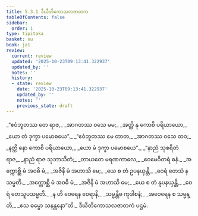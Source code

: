 ```yaml
---
title: 5.3.1 ဒီဃီတိကောသလဇာတက
tableOfContents: false
sidebar:
  order: 1
type: tipitaka
basket: su
book: ja1
review:
  current: review
  updated: '2025-10-23T09:13:41.322937'
  updated_by: ''
  notes: ''
  history:
  - state: review
    date: '2025-10-23T09:13:41.322937'
    updated_by: ''
    notes: ''
    previous_state: draft
---
```



<ReviewStatus review={frontmatter.review} showDetails={true} />

<HypothesisAnnotation frontmatter={frontmatter} />

<DynamicBreadcrumb />

<Division number="110" book="ja1" e="ch" v="22" p="133">

<Paragraph number="1277" type="verses" book="ja1">
_“ဧဝံဘူတဿ တေ ရာဇ,_  
_အာဂတဿ ဝသေ မမ;_  
_အတ္ထိ နု ကောစိ ပရိယာယော,_  
_ယော တံ ဒုက္ခာ ပမောစယေ”._  

</Paragraph>

</Division>
<Division number="111" book="ja1" e="ch" v="22" p="133">

<Paragraph number="1278" type="verses" book="ja1">
_“ဧဝံဘူတဿ မေ တာတ,_  
_အာဂတဿ ဝသေ တဝ;_  
_နတ္ထိ နော ကောစိ ပရိယာယော,_  
_ယော မံ ဒုက္ခာ ပမောစယေ”._  

</Paragraph>

</Division>
<Division number="112" book="ja1" e="ch" v="22" p="133">

<Paragraph number="1279" type="verses" book="ja1">
_“နာညံ သုစရိတံ ရာဇ,_  
_နာညံ ရာဇ သုဘာသိတံ;_  
_တာယတေ မရဏကာလေ,_  
_ဧဝမေဝိတရံ ဓနံ._  

</Paragraph>

</Division>
<Division number="113" book="ja1" e="ch" v="22" p="133">

<Paragraph number="1280" type="verses" book="ja1">
_အက္ကောစ္ဆိ မံ အဝဓိ မံ,_  
_အဇိနိ မံ အဟာသိ မေ;_  
_ယေ စ တံ ဥပနယှန္တိ,_  
_ဝေရံ တေသံ န သမ္မတိ._  

</Paragraph>

</Division>
<Division number="114" book="ja1" e="ch" v="22" p="133">

<Paragraph number="1281" type="verses" book="ja1">
_အက္ကောစ္ဆိ မံ အဝဓိ မံ,_  
_အဇိနိ မံ အဟာသိ မေ;_  
_ယေ စ တံ နုပနယှန္တိ,_  
_ဝေရံ တေသူပသမ္မတိ._  

</Paragraph>

</Division>
<Division number="115" book="ja1" e="ch" v="22" p="133">

<Paragraph number="1282" type="verses" book="ja1">
_န ဟိ ဝေရေန ဝေရာနိ,_  
_သမ္မန္တီဓ ကုဒါစနံ;_  
_အဝေရေန စ သမ္မန္တိ,_  
_ဧသ ဓမ္မော သနန္တနော”တိ._  


</Paragraph>
</Division>

<Paragraph number="1283" type="center" book="ja1">
ဒီဃီတိကောသလဇာတကံ ပဌမံ.
</Paragraph>